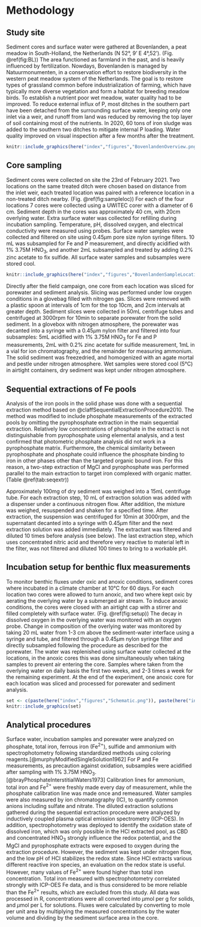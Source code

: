 # Methodology

## Study site

Sediment cores and surface water were gathered at Bovenlanden, a peat meadow in South-Holland, the Netherlands (N 52&deg;, 9' E 4&deg;,52'). (Fig. \@ref(fig:BL)) The area functioned as farmland in the past, and is heavily influenced by fertilization. Nowdays, Bovenlanden is managed by Natuurmonumenten, in a conservation effort to restore biodiversity in the western peat meadow system of the Netherlands. The goal is to restore types of grassland common before industrialization of farming, which have typically more diverse vegetation and form a habitat for breeding meadow birds. To establish a nutrient poor wet meadow, water quality had to be improved. To reduce external influx of P, most ditches in the southern part have been detached from the surrounding surface water, keeping only one inlet via a weir, and runoff from land was reduced by removing the top layer of soil containing most of the nutrients. In 2020, 60 tons of iron sludge was added to the southern two ditches to mitigate internal P loading. Water quality improved on visual inspection after a few months after the treatment.


```r
knitr::include_graphics(here("index","figures","BovenlandenOverview.png"))
```


## Core sampling

Sediment cores were collected on site the 23rd of February 2021. Two locations on the same treated ditch were chosen based on distance from the inlet weir, each treated location was paired with a reference location in a non-treated ditch nearby. (Fig. \@ref(fig:sampleloc)) For each of the four locations 7 cores were collected  using a UWITEC corer with a diameter of 6 cm. Sediment depth in the cores was approximately 40 cm, with 20cm overlying water. Extra surface water was collected for refilling during incubation sampling. Temperature, pH, dissolved oxygen, and electrical conductivity were measured using probes. Surface water samples were collected and filtered on site using 0.45$\mu$m pore size nylon syringe filters. 10 mL was subsampled for Fe and P measurement, and directly acidified with 1% 3.75M HNO$_3$, and another 2mL subsampled and treated by adding 0.2% zinc acetate to fix sulfide. All surface water samples and subsamples were stored cool.

```r
knitr::include_graphics(here("index","figures","BovenlandenSampleLocations.png"))
```


Directly after the field campaign, one core from each location was sliced for porewater and sediment analysis. Slicing was performed under low oxygen conditions in a glovebag filled with nitrogen gas. Slices were removed with a plastic spoon at intervals of 1cm for the top 10cm, and 2cm intervals at greater depth. Sediment slices were collected in 50mL centrifuge tubes and centrifuged at 3000rpm for 10min to separate porewater from the solid sediment. In a glovebox with nitrogen atmosphere, the porewater was decanted into a syringe with a 0.45$\mu$m nylon filter and filtered into four subsamples: 5mL acidified with 1% 3.75M HNO$_3$ for Fe and P measurements, 2mL with 0.2% zinc acetate for sulfide measurement, 1mL in a vial for ion chromatography, and the remainder for measuring ammonium. The solid sediment was freezedried, and homogenized with an agate mortal and pestle under nitrogen atmosphere. Wet samples were stored cool (5&deg;C) in airtight containers, dry sediment was kept under nitrogen atmosphere.

## Sequential extractions of Fe pools
Analysis of the iron pools in the solid phase was done with a sequential extraction method based on @claffSequentialExtractionProcedure2010. The method was modified to include phosphate measurements of the extracted pools by omitting the pyrophosphate extraction in the main sequential extraction. Relatively low concentrations of phosphate in the extract is not distinguishable from pyrophosphate using elemental analysis, and a test confirmed that photometric phosphate analysis did not work in a pyrophosphate matrix. Furthermore, the chemical similarity between pyrophosphate and phosphate could influence the phosphate binding to iron in other phases other than the targeted organic bound iron. For this reason, a two-step extraction of MgCl and pyrophosphate was performed parallel to the main extraction to target iron complexed with organic matter. (Table \@ref(tab:seqextr))

Approximately 100mg of dry sediment was weighed into a 15mL centrifuge tube. For each extraction step, 10 mL of extraction solution was added with a dispenser under a continuous nitrogen flow. After addition, the mixture was weighed, resuspended and shaken for a specified time. After extraction, the suspension was centrifuged for 10min at 3000rpm, and the supernatant decanted into a syringe with 0.45$\mu$m filter and the next extraction solution was added immediately. The extractant was filtered and diluted 10 times before analysis (see below). The last extraction step, which uses concentrated nitric acid and therefore very reactive to material left in the filter, was not filtered and diluted 100 times to bring to a workable pH.

\begin{table}[ht]
 \centering
     {\footnotesize
        \begin{tabular}{m{0.1\textwidth} m{0.07\textwidth} | m{0.1\textwidth} m{0.3\textwidth} m{0.1\textwidth} m{0.2\textwidth}}
            \hline \hline
                  & step  & name & extractant & extraction time & target pool      \\
            \hline
                Extraction A   & 1 & MgCl & 1M magnesium chloride solution & 1h & exchangeable iron, iron salts \\
                   & 2 & HCl & 1M hydochloric acid & 4h & easily dissolving iron oxides and sulfides, carbonates\\
                   & 3 & CBD & 50 g/l sodium dithionite in 0.35 M acetic acid and 0.2 M sodium citrate buffer (pH 4.8)  & 4h & crystalline iron oxides \\
                   & 4 & HNO$_3$ & concentrated nitric acid (67\%)& 2h & pyrite\\
                   \hline
                    Extraction B   & 1 & MgCl & 1M magnesium chloride solution & 1h & exchangeable iron, iron salts\\
                    & 2 & pyrophosphate & 0.1M sodium pyrophosphate solution & 16h & organic complexed iron\\
            \hline \hline
        \end{tabular}}
    \caption{Sequential extraction procedure for determining Fe speciation. The extraction is performed in multiple steps using different solvents to extract iron phases. The sequence is build up so each step targets a subsequent pool with lower reactivity. The procedure is modefied from Claff (2010) by removing the organic targeting pyrophosphate extraction from the sequence and instead to perform a parallel pyrophosphate extraction, here listed as extraction B.  }
    \label{tab:seqextr}
    \end{table}
    

## Incubation setup for benthic flux measurements

To monitor benthic fluxes under oxic and anoxic conditions, sediment cores where incubated in a climate chamber at 10&deg;C for 60 days. For each location two cores were allowed to turn anoxic, and two where kept oxic by aerating the overlying water by a submerged air stream. To induce anoxic conditions, the cores were closed with an airtight cap with a stirrer and filled completely with surface water. (Fig. \@ref(fig:setup))  The decay in dissolved oxygen in the overlying water was monitored with an oxygen probe. Change in composition of the overlying water was monitored by taking 20 mL water from 1-3 cm above the sediment-water interface using a syringe and tube, and filtered through a 0.45$\mu$m nylon syringe filter and directly subsampled following the procedure as described for the porewater. The water was replenished using surface water collected at the locations, in the anoxic cores this was done simultaneously when taking samples to prevent air entering the core. Samples where taken from the overlying water on daily basis the first two weeks, and 2-3 times a week for the remaining experiment. At the end of the experiment, one anoxic core for each location was sliced and processed for porewater and sediment analysis.


```r
set <- c(paste(here("index","figures","Schematic.png")), paste(here("index","figures","setup.jpeg")))
knitr::include_graphics(set)
```


  
## Analytical procedures

Surface water, incubation samples and porewater were analyzed on phosphate, total iron, ferrous iron (Fe$^{2+}$), sulfide and ammonium with spectrophotometry following standardized methods using coloring reagents.[@murphyModifiedSingleSolution1962] For P and Fe measurements, as precaution against oxidation, subsamples were acidified after sampling with 1% 3.75M HNO$_3$. [@brayPhosphateInterstitialWaters1973] Calibration lines for ammonium, total iron and Fe$^{2+}$ were freshly made every day of measurement, while the phosphate calibration line was made once and remeasured. Water samples were also measured by ion chromatography (IC), to quantify common anions including sulfate and nitrate. The diluted extraction solutions gathered during the sequential extraction procedure were analyzed by inductively coupled plasma optical emission spectrometry (ICP-OES). In addition, spectrophotometry was deployed to identify the oxidation state of dissolved iron, which was only possible in the HCl extracted pool, as CBD and concentrated HNO$_3$ strongly influence the redox potential, and the MgCl and pyrophosphate extracts were exposed to oxygen during the extraction procedure. However, the sediment was kept under nitrogen flow, and the low pH of HCl stabilizes the redox state. Since HCl extracts various different reactive iron species, an evaluation on the redox state is useful. However, many values of Fe$^{2+}$ were found higher than total iron concentration. Total iron measured with spectrophotometry correlated strongly with ICP-OES Fe data, and is thus considered to be more reliable than the Fe$^{2+}$ results, which are excluded from this study. All data was processed in R, concentrations were all converted into $\mu$mol per g for solids, and $\mu$mol per L for solutions. Fluxes were calculated by converting to mole per unit area by multiplying the measured concentrations by the water volume and dividing by the sediment surface area in the core.


